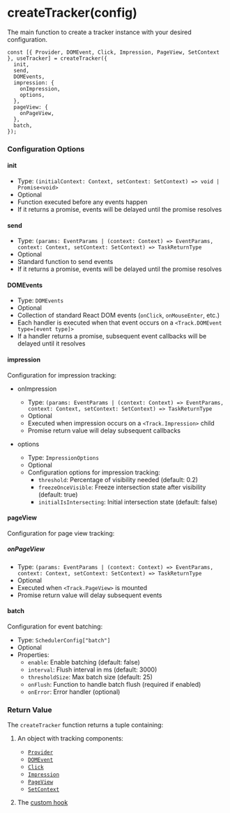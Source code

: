 # createTracker(config)

The main function to create a tracker instance with your desired configuration.

```tsx
const [{ Provider, DOMEvent, Click, Impression, PageView, SetContext }, useTracker] = createTracker({
  init,
  send,
  DOMEvents,
  impression: {
    onImpression,
    options,
  },
  pageView: {
    onPageView,
  },
  batch,
});
```

### Configuration Options

#### init

- Type: `(initialContext: Context, setContext: SetContext) => void | Promise<void>`
- Optional
- Function executed before any events happen
- If it returns a promise, events will be delayed until the promise resolves

#### send

- Type: `(params: EventParams | (context: Context) => EventParams, context: Context, setContext: SetContext) => TaskReturnType`
- Optional
- Standard function to send events
- If it returns a promise, events will be delayed until the promise resolves

#### DOMEvents

- Type: `DOMEvents`
- Optional
- Collection of standard React DOM events (`onClick`, `onMouseEnter`, etc.)
- Each handler is executed when that event occurs on a `<Track.DOMEvent type=[event type]>`
- If a handler returns a promise, subsequent event callbacks will be delayed until it resolves

#### impression

Configuration for impression tracking:

- onImpression

  - Type: `(params: EventParams | (context: Context) => EventParams, context: Context, setContext: SetContext) => TaskReturnType`
  - Optional
  - Executed when impression occurs on a `<Track.Impression>` child
  - Promise return value will delay subsequent callbacks

- options
  - Type: `ImpressionOptions`
  - Optional
  - Configuration options for impression tracking:
    - `threshold`: Percentage of visibility needed (default: 0.2)
    - `freezeOnceVisible`: Freeze intersection state after visibility (default: true)
    - `initialIsIntersecting`: Initial intersection state (default: false)

#### pageView

Configuration for page view tracking:

##### onPageView

- Type: `(params: EventParams | (context: Context) => EventParams, context: Context, setContext: SetContext) => TaskReturnType`
- Optional
- Executed when `<Track.PageView>` is mounted
- Promise return value will delay subsequent events

#### batch

Configuration for event batching:

- Type: `SchedulerConfig["batch"]`
- Optional
- Properties:
  - `enable`: Enable batching (default: false)
  - `interval`: Flush interval in ms (default: 3000)
  - `thresholdSize`: Max batch size (default: 25)
  - `onFlush`: Function to handle batch flush (required if enabled)
  - `onError`: Error handler (optional)

### Return Value

The `createTracker` function returns a tuple containing:

1. An object with tracking components:

   - [`Provider`](/docs/components)
   - [`DOMEvent`](/docs/components/dom-event)
   - [`Click`](/docs/components/click)
   - [`Impression`](/docs/components/impression)
   - [`PageView`](/docs/components/page-view)
   - [`SetContext`](/docs/components/set-context)

2. The [custom hook](/docs/hook)
